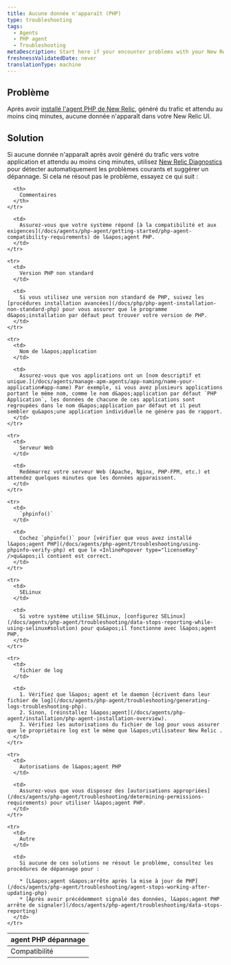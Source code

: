```yaml
---
title: Aucune donnée n'apparaît (PHP)
type: troubleshooting
tags:
  - Agents
  - PHP agent
  - Troubleshooting
metaDescription: Start here if your encounter problems with your New Relic PHP agent installation.
freshnessValidatedDate: never
translationType: machine
---
```


## Problème

Après avoir [installé l&apos;agent PHP de New Relic](/docs/agents/php-agent/installation/php-agent-installation-overview), généré du trafic et attendu au moins cinq minutes, aucune donnée n&apos;apparaît dans votre New Relic UI.

## Solution

Si aucune donnée n&apos;apparaît après avoir généré du trafic vers votre application et attendu au moins cinq minutes, utilisez [New Relic Diagnostics](/docs/agents/manage-apm-agents/troubleshooting/new-relic-diagnostics) pour détecter automatiquement les problèmes courants et suggérer un dépannage. Si cela ne résout pas le problème, essayez ce qui suit :

<table>
  <thead>
    <tr>
      <th>
        agent PHP dépannage
      </th>

      <th>
        Commentaires
      </th>
    </tr>
  </thead>

  <tbody>
    <tr>
      <td>
        Compatibilité
      </td>

      <td>
        Assurez-vous que votre système répond [à la compatibilité et aux exigences](/docs/agents/php-agent/getting-started/php-agent-compatibility-requirements) de l&apos;agent PHP.
      </td>
    </tr>

    <tr>
      <td>
        Version PHP non standard
      </td>

      <td>
        Si vous utilisez une version non standard de PHP, suivez les [procédures installation avancées](/docs/php/php-agent-installation-non-standard-php) pour vous assurer que le programme d&apos;installation par défaut peut trouver votre version de PHP.
      </td>
    </tr>

    <tr>
      <td>
        Nom de l&apos;application
      </td>

      <td>
        Assurez-vous que vos applications ont un [nom descriptif et unique.](/docs/agents/manage-apm-agents/app-naming/name-your-application#app-name) Par exemple, si vous avez plusieurs applications portant le même nom, comme le nom d&apos;application par défaut `PHP Application`, les données de chacune de ces applications sont regroupées dans le nom d&apos;application par défaut et il peut sembler qu&apos;une application individuelle ne génère pas de rapport.
      </td>
    </tr>

    <tr>
      <td>
        Serveur Web
      </td>

      <td>
        Redémarrez votre serveur Web (Apache, Nginx, PHP-FPM, etc.) et attendez quelques minutes que les données apparaissent.
      </td>
    </tr>

    <tr>
      <td>
        `phpinfo()`
      </td>

      <td>
        Cochez `phpinfo()` pour [vérifier que vous avez installé l&apos;agent PHP](/docs/agents/php-agent/troubleshooting/using-phpinfo-verify-php) et que le <InlinePopover type="licenseKey" />qu&apos;il contient est correct.
      </td>
    </tr>

    <tr>
      <td>
        SELinux
      </td>

      <td>
        Si votre système utilise SELinux, [configurez SELinux](/docs/agents/php-agent/troubleshooting/data-stops-reporting-while-using-selinux#solution) pour qu&apos;il fonctionne avec l&apos;agent PHP.
      </td>
    </tr>

    <tr>
      <td>
        fichier de log
      </td>

      <td>
        1. Vérifiez que l&apos; agent et le daemon [écrivent dans leur fichier de log](/docs/agents/php-agent/troubleshooting/generating-logs-troubleshooting-php).
        2. Sinon, [réinstallez l&apos;agent](/docs/agents/php-agent/installation/php-agent-installation-overview).
        3. Vérifiez les autorisations du fichier de log pour vous assurer que le propriétaire log est le même que l&apos;utilisateur New Relic .
      </td>
    </tr>

    <tr>
      <td>
        Autorisations de l&apos;agent PHP
      </td>

      <td>
        Assurez-vous que vous disposez des [autorisations appropriées](/docs/agents/php-agent/troubleshooting/determining-permissions-requirements) pour utiliser l&apos;agent PHP.
      </td>
    </tr>

    <tr>
      <td>
        Autre
      </td>

      <td>
        Si aucune de ces solutions ne résout le problème, consultez les procédures de dépannage pour :

        * [L&apos;agent s&apos;arrête après la mise à jour de PHP](/docs/agents/php-agent/troubleshooting/agent-stops-working-after-updating-php)
        * [Après avoir précédemment signalé des données, l&apos;agent PHP arrête de signaler](/docs/agents/php-agent/troubleshooting/data-stops-reporting)
      </td>
    </tr>
  </tbody>
</table>